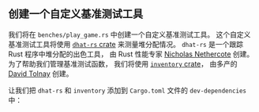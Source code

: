 
## 创建一个自定义基准测试工具

我们将在 `benches/play_game.rs` 中创建一个自定义基准测试工具。
这个自定义基准测试工具将使用 [`dhat-rs` crate][crates dhat] 来测量堆分配情况。
`dhat-rs` 是一个跟踪 Rust 程序中堆分配的出色工具，
由 Rust 性能专家 [Nicholas Nethercote][github nnethercote] 创建。
为了帮助我们管理基准测试函数，
我们将使用 [`inventory` crate][crates inventory]，
由多产的 [David Tolnay][github dtolnay] 创建。

让我们把 `dhat-rs` 和 `inventory` 添加到 `Cargo.toml` 文件的 `dev-dependencies` 中：

<CargoTomlDevDependencies />

[crates dhat]: https://docs.rs/dhat/latest/dhat/
[github nnethercote]: https://github.com/nnethercote
[crates inventory]: https://crates.io/crates/inventory
[github dtolnay]: https://github.com/dtolnay
